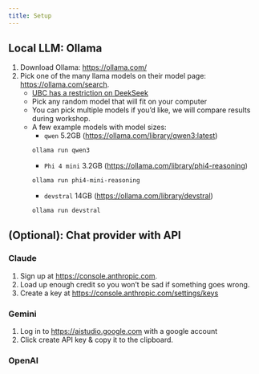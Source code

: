 ```yaml
---
title: Setup
---
```


## Local LLM: Ollama

1. Download Ollama: <https://ollama.com/>
2. Pick one of the many llama models on their model page: <https://ollama.com/search>.
    - [UBC has a restriction on DeekSeek](https://privacymatters.ubc.ca/i-want/safe-deepseek-ubc)
    - Pick any random model that will fit on your computer
    - You can pick multiple models if you'd like, we will compare results during workshop.
    - A few example models with model sizes:
      - `qwen` 5.2GB (<https://ollama.com/library/qwen3:latest>)
```bash
ollama run qwen3
```
      - `Phi 4 mini` 3.2GB (<https://ollama.com/library/phi4-reasoning>)
```bash
ollama run phi4-mini-reasoning
```
      - `devstral` 14GB (<https://ollama.com/library/devstral>)
```bash
ollama run devstral
```

## (Optional): Chat provider with API

### Claude

1. Sign up at <https://console.anthropic.com>.
2. Load up enough credit so you won't be sad if something goes wrong.
3. Create a key at <https://console.anthropic.com/settings/keys>

### Gemini

1. Log in to <https://aistudio.google.com> with a google account
2. Click create API key & copy it to the clipboard.

### OpenAI
